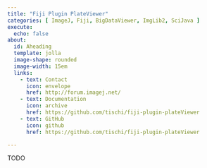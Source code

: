 ```yaml
---
title: "Fiji Plugin PlateViewer"
categories: [ ImageJ, Fiji, BigDataViewer, ImgLib2, SciJava ]
execute:
  echo: false
about:
  id: Aheading
  template: jolla
  image-shape: rounded
  image-width: 15em
  links:
    - text: Contact
      icon: envelope
      href: http://forum.imagej.net/
    - text: Documentation
      icon: archive
      href: https://github.com/tischi/fiji-plugin-plateViewer
    - text: GitHub
      icon: github
      href: https://github.com/tischi/fiji-plugin-plateViewer

---
```


::: {.alignleft}

TODO

:::
